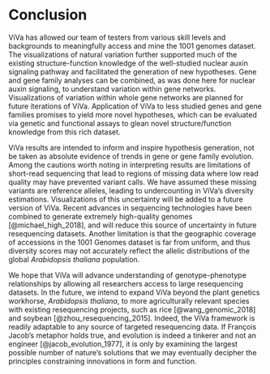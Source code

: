 # Conclusion {#conclusion}

ViVa has allowed our team of testers from various skill levels and backgrounds to meaningfully access and mine the 1001 genomes dataset. The visualizations of natural variation further supported much of the existing structure-function knowledge of the well-studied nuclear auxin signaling pathway and facilitated the generation of new hypotheses. Gene and gene family analyses can be combined, as was done here for nuclear auxin signaling, to understand variation within gene networks. Visualizations of variation within whole gene networks are planned for future iterations of ViVa. Application of ViVa to less studied genes and gene families promises to yield more novel hypotheses, which can be evaluated via genetic and functional assays to glean novel structure/function knowledge from this rich dataset.

ViVa results are intended to inform and inspire hypothesis generation, not be taken as absolute evidence of trends in gene or gene family evolution. Among the cautions worth noting in interpreting results are limitations of short-read sequencing that lead to regions of missing data where low read quality may have prevented variant calls. We have assumed these missing variants are reference alleles, leading to undercounting in ViVa's diversity estimations. Visualizations of this uncertainty will be added to a future version of ViVa. Recent advances in sequencing technologies have been combined to generate extremely high-quality genomes [@michael_high_2018], and will reduce this source of uncertainty in future resequencing datasets. Another limitation is that the geographic coverage of accessions in the 1001 Genomes dataset is far from uniform, and thus diversity scores may not accurately reflect the allelic distributions of the global *Arabidopsis thaliana* population.  

We hope that ViVa will advance understanding of genotype-phenotype relationships by allowing all researchers access to large resequencing datasets. In the future, we intend to expand ViVa beyond the plant genetics workhorse, *Arabidopsis thaliana*, to more agriculturally relevant species with existing resequencing projects, such as rice [@wang_genomic_2018] and soybean [@zhou_resequencing_2015]. Indeed, the ViVa framework is readily adaptable to any source of targeted resequencing data. If François Jacob’s metaphor holds true, and evolution is indeed a tinkerer and not an engineer [@jacob_evolution_1977], it is only by examining the largest possible number of nature’s solutions that we may eventually decipher the principles constraining innovations in form and function. 




